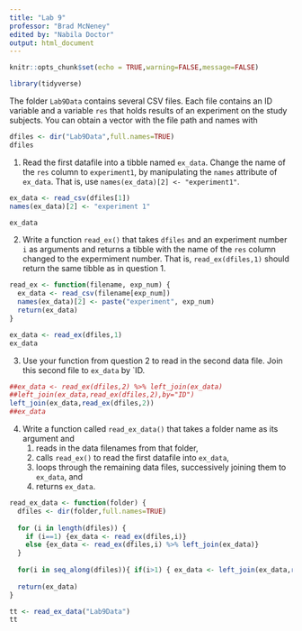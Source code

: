 ---
title: "Lab 9"
professor: "Brad McNeney"
edited by: "Nabila Doctor"
output: html_document
---

```{r setup, include=FALSE}
knitr::opts_chunk$set(echo = TRUE,warning=FALSE,message=FALSE)
```

```{r}
library(tidyverse)
```

The folder `Lab9Data` contains several CSV files.
Each file contains an ID variable and a variable `res`  that 
holds results of an experiment on the study subjects.
You can obtain a vector with the file path and names with

```{r}
dfiles <- dir("Lab9Data",full.names=TRUE)
dfiles
```

1. Read the first datafile into a tibble named
`ex_data`. Change the name of the `res` column 
to `experiment1`, by manipulating the `names` attribute
of `ex_data`. That is, use `names(ex_data)[2] <- "experiment1"`.

```{r}
ex_data <- read_csv(dfiles[1]) 
names(ex_data)[2] <- "experiment 1"

ex_data
```


2. Write a function `read_ex()` that takes `dfiles`
and an experiment number `i` as arguments and returns
a tibble with the name of the `res` column
changed to the expermiment number. That is,
`read_ex(dfiles,1)` should
return the same tibble as in question 1.

```{r}
read_ex <- function(filename, exp_num) {
  ex_data <- read_csv(filename[exp_num]) 
  names(ex_data)[2] <- paste("experiment", exp_num)
  return(ex_data)
}

ex_data <- read_ex(dfiles,1)
ex_data
```


3. Use your function from question 2 to 
read in the second data file. Join this second file to 
`ex_data` by `ID.

```{r}
##ex_data <- read_ex(dfiles,2) %>% left_join(ex_data)
##left_join(ex_data,read_ex(dfiles,2),by="ID")
left_join(ex_data,read_ex(dfiles,2))
##ex_data
```

4. Write a function called `read_ex_data()` that
takes a folder name as its argument and 
    1. reads in the data filenames from that folder,
    2. calls `read_ex()` to read the first datafile into 
    `ex_data`,
    3. loops through the remaining data files, successively
    joining them to `ex_data`, and
    4. returns `ex_data`.

```{r}
read_ex_data <- function(folder) {
  dfiles <- dir(folder,full.names=TRUE)
  
  for (i in length(dfiles)) {
    if (i==1) {ex_data <- read_ex(dfiles,i)}
    else {ex_data <- read_ex(dfiles,i) %>% left_join(ex_data)}
  }
  
  for(i in seq_along(dfiles)){ if(i>1) { ex_data <- left_join(ex_data,read_ex(dfiles,i)) } }
  
  return(ex_data)
}

tt <- read_ex_data("Lab9Data")
tt
```

